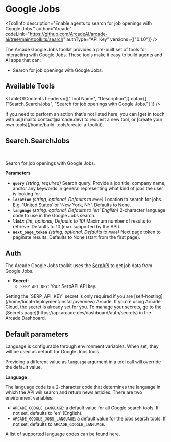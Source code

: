 # Google Jobs


<ToolInfo
  description="Enable agents to search for job openings with Google Jobs."
  author="Arcade"
  codeLink="https://github.com/ArcadeAI/arcade-ai/tree/main/toolkits/search"
  authType="API Key"
  versions={["0.1.0"]}
/>

<Badges repo="arcadeai/arcade_search" />

The Arcade Google Jobs toolkit provides a pre-built set of tools for interacting with Google Jobs. These tools make it easy to build agents and AI apps that can:

- Search for job openings with Google Jobs.

## Available Tools

<TableOfContents
  headers={["Tool Name", "Description"]}
  data={[
    ["Search.SearchJobs", "Search for job openings with Google Jobs."]
  ]}
/>

<Tip>
  If you need to perform an action that's not listed here, you can [get in touch
  with us](mailto:contact@arcade.dev) to request a new tool, or [create your
  own tools](/home/build-tools/create-a-toolkit).
</Tip>

## Search.SearchJobs

<br />
<TabbedCodeBlock
  tabs={[
    {
      label: "Call the Tool Directly",
      content: {
        Python: [
          "/examples/integrations/toolkits/search/google_jobs/search_jobs_example_call_tool.py",
        ],
        JavaScript: ["/examples/integrations/toolkits/search/google_jobs/search_jobs_example_call_tool.js"],
      },
    }
  ]}
/>

Search for job openings with Google Jobs.

**Parameters**

- **`query`** _(string, required)_ Search query. Provide a job title, company name, and/or any keywords in general representing what kind of jobs the user is looking for.
- **`location`** _(string, optional, Defaults to `None`)_ Location to search for jobs. E.g. 'United States' or 'New York, NY'. Defaults to None.
- **`language`** _(string, optional, Defaults to 'en' English)_ 2-character language code to use in the Google Jobs search.
- **`limit`** _(int, optional, Defaults to 10)_ Maximum number of results to retrieve. Defaults to 10 (max supported by the API).
- **`next_page_token`** _(string, optional, Defaults to `None`)_ Next page token to paginate results. Defaults to None (start from the first page).

## Auth

The Arcade Google Jobs toolkit uses the [SerpAPI](https://serpapi.com/) to get job data from Google Jobs.

- **Secret:**
  - `SERP_API_KEY`: Your SerpAPI API key.
<Note>
  Setting the `SERP_API_KEY` secret is only required if you are [self-hosting](/home/local-deployment/install/overview) Arcade. If you're using Arcade Cloud, the secret is already set for you. To manage your secrets, go to the [Secrets page](https://api.arcade.dev/dashboard/auth/secrets) in the Arcade Dashboard.
</Note>

## Default parameters

Language is configurable through environment variables. When set, they will be used as default for Google Jobs tools.

Providing a different value as `language` argument in a tool call will override the default value.

**Language**

The language code is a 2-character code that determines the language in which the API will search and return news articles. There are two environment variables:

- `ARCADE_GOOGLE_LANGUAGE`: a default value for all Google search tools. If not set, defaults to 'en' (English).
- `ARCADE_GOOGLE_JOBS_LANGUAGE`: a default value for the jobs search tools. If not set, defaults to `ARCADE_GOOGLE_LANGUAGE`.

A list of supported language codes can be found [here](/toolkits/search/reference#languagecodes).

<ToolFooter pipPackageName="arcade_search" />

